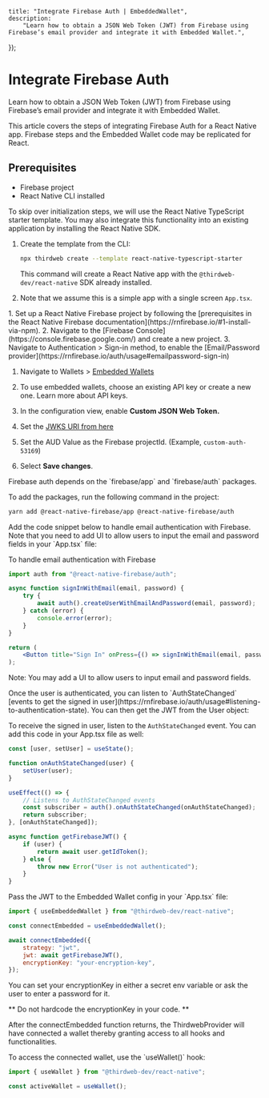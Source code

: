 
	title: "Integrate Firebase Auth | EmbeddedWallet",
	description:
		"Learn how to obtain a JSON Web Token (JWT) from Firebase using Firebase’s email provider and integrate it with Embedded Wallet.",
});

# Integrate Firebase Auth

Learn how to obtain a JSON Web Token (JWT) from Firebase using Firebase’s email provider and integrate it with Embedded Wallet.

<Callout title="Info" variant="info">

This article covers the steps of integrating Firebase Auth for a React Native app. Firebase steps and the Embedded Wallet code may be replicated for React.

</Callout>

## Prerequisites

- Firebase project
- React Native CLI installed

<Steps>

<Step title="Create a React Native App">
To skip over initialization steps, we will use the React Native TypeScript starter template. You may also integrate this functionality into an existing application by installing the React Native SDK.

1. Create the template from the CLI:

   ```bash
   npx thirdweb create --template react-native-typescript-starter
   ```

   This command will create a React Native app with the `@thirdweb-dev/react-native` SDK already installed.

2. Note that we assume this is a simple app with a single screen `App.tsx`.

</Step>

<Step title="Set up your Firebase project">
	1. Set up a React Native Firebase project by following the [prerequisites in
	the React Native Firebase
	documentation](https://rnfirebase.io/#1-install-via-npm). 2. Navigate to the
	[Firebase Console](https://console.firebase.google.com/) and create a new
	project. 3. Navigate to Authentication > Sign-in method, to enable the
	[Email/Password
	provider](https://rnfirebase.io/auth/usage#emailpassword-sign-in)
</Step>

<Step title="Set up the custom JSON Web Keys link through dashboard">

1. Navigate to Wallets > [Embedded Wallets](https://thirdweb.com/dashboard/wallets/embedded)
2. To use embedded wallets, choose an existing API key or create a new one. Learn more about API keys.

   <DocImage src={ewCreateKey} />

3. In the configuration view, enable **Custom JSON Web Token.**

   <DocImage src={configurationView} />

4. Set the [JWKS URI from here](https://www.googleapis.com/service_accounts/v1/jwk/securetoken@system.gserviceaccount.com)

5. Set the AUD Value as the Firebase projectId. (Example, `custom-auth-53169`)

   <DocImage src={customJsonFirebase} />

6. Select **Save changes**.

</Step>

<Step title="Add the Firebase auth dependencies">
Firebase auth depends on the `firebase/app` and `firebase/auth` packages.

To add the packages, run the following command in the project:

```bash
yarn add @react-native-firebase/app @react-native-firebase/auth
```

</Step>

<Step title="Implement Email Authentication">
Add the code snippet below to handle email authentication with Firebase. Note that you need to add UI to allow users to input the email and password fields in your `App.tsx` file:

To handle email authentication with Firebase

```jsx
import auth from "@react-native-firebase/auth";

async function signInWithEmail(email, password) {
	try {
		await auth().createUserWithEmailAndPassword(email, password);
	} catch (error) {
		console.error(error);
	}
}

return (
	<Button title="Sign In" onPress={() => signInWithEmail(email, password)} />
);
```

Note: You may add a UI to allow users to input email and password fields.

</Step>

<Step title="Obtain the JWT">
Once the user is authenticated, you can listen to `AuthStateChanged` [events to get the signed in user](https://rnfirebase.io/auth/usage#listening-to-authentication-state). You can then get the JWT from the User object:

To receive the signed in user, listen to the `AuthStateChanged` event. You can add this code in your App.tsx file as well:

```jsx
const [user, setUser] = useState();

function onAuthStateChanged(user) {
	setUser(user);
}

useEffect(() => {
	// Listens to AuthStateChanged events
	const subscriber = auth().onAuthStateChanged(onAuthStateChanged);
	return subscriber;
}, [onAuthStateChanged]);

async function getFirebaseJWT() {
	if (user) {
		return await user.getIdToken();
	} else {
		throw new Error("User is not authenticated");
	}
}
```

</Step>

<Step title="Pass the JWT to EmbeddedWallet">
Pass the JWT to the Embedded Wallet config in your `App.tsx` file:

```jsx
import { useEmbeddedWallet } from "@thirdweb-dev/react-native";

const connectEmbedded = useEmbeddedWallet();

await connectEmbedded({
	strategy: "jwt",
	jwt: await getFirebaseJWT(),
	encryptionKey: "your-encryption-key",
});
```

You can set your encryptionKey in either a secret env variable or ask the user to enter a password for it.

** Do not hardcode the encryptionKey in your code. **

After the connectEmbedded function returns, the ThirdwebProvider will have connected a wallet thereby granting access to all hooks and functionalities.

</Step>

<Step title="Access the connected wallet">
To access the connected wallet, use the `useWallet()` hook:

```jsx
import { useWallet } from "@thirdweb-dev/react-native";

const activeWallet = useWallet();
```

</Step>

</Steps>
